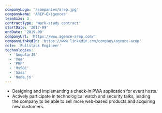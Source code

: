 ```yaml
---
companyLogo: '/companies/arep.jpg'
companyName: 'AREP-Exigences'
teamSize: 3
contractType: 'Work-study contract'
startDate: '2017-09'
endDate: '2019-09'
companyUrl: 'https://www.agence-arep.com/'
companyLinkedIn: 'https://www.linkedin.com/company/agence-arep'
role: 'Fullstack Engineer'
technologies:
  - 'AngularJS'
  - 'Vue'
  - 'PHP'
  - 'MySQL'
  - 'Sass'
  - 'Node.js'
---
```


- Designing and implementing a check-in PWA application for event hosts.
- Actively participate in technological watch and security talks, leading the company to be able to sell more web-based products and acquiring new customers.
